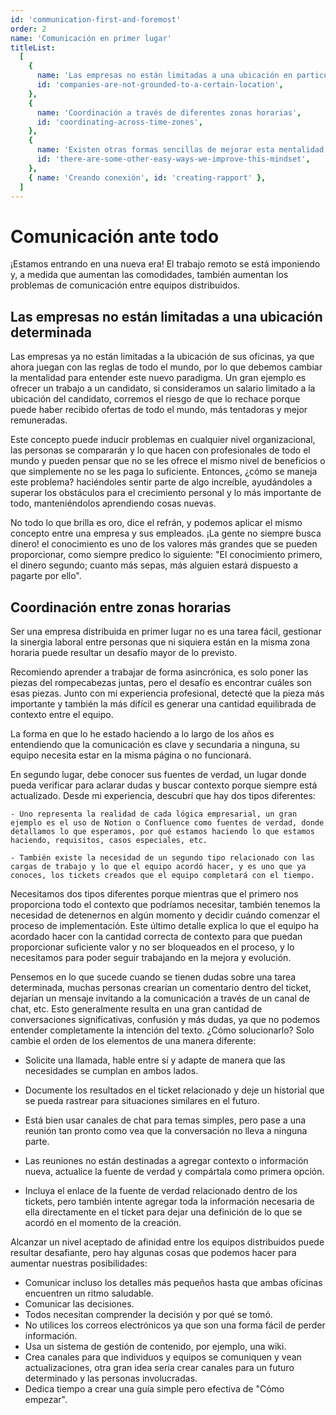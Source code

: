 ---
id: 'communication-first-and-foremost'
order: 2
name: 'Comunicación en primer lugar'
titleList:
  [
    {
      name: 'Las empresas no están limitadas a una ubicación en particular',
      id: 'companies-are-not-grounded-to-a-certain-location',
    },
    {
      name: 'Coordinación a través de diferentes zonas horarias',
      id: 'coordinating-across-time-zones',
    },
    {
      name: 'Existen otras formas sencillas de mejorar esta mentalidad',
      id: 'there-are-some-other-easy-ways-we-improve-this-mindset',
    },
    { name: 'Creando conexión', id: 'creating-rapport' },
  ]
---

# Comunicación ante todo

¡Estamos entrando en una nueva era! El trabajo remoto se está imponiendo y, a medida que aumentan las comodidades, también aumentan los problemas de comunicación entre equipos distribuidos.

## Las empresas no están limitadas a una ubicación determinada

Las empresas ya no están limitadas a la ubicación de sus oficinas, ya que ahora juegan con las reglas de todo el mundo, por lo que debemos cambiar la mentalidad para entender este nuevo paradigma. Un gran ejemplo es ofrecer un trabajo a un candidato, si consideramos un salario limitado a la ubicación del candidato, corremos el riesgo de que lo rechace porque puede haber recibido ofertas de todo el mundo, más tentadoras y mejor remuneradas.

Este concepto puede inducir problemas en cualquier nivel organizacional, las personas se compararán y lo que hacen con profesionales de todo el mundo y pueden pensar que no se les ofrece el mismo nivel de beneficios o que simplemente no se les paga lo suficiente. Entonces, ¿cómo se maneja este problema? haciéndoles sentir parte de algo increíble, ayudándoles a superar los obstáculos para el crecimiento personal y lo más importante de todo, manteniéndolos aprendiendo cosas nuevas.

No todo lo que brilla es oro, dice el refrán, y podemos aplicar el mismo concepto entre una empresa y sus empleados. ¡La gente no siempre busca dinero! el conocimiento es uno de los valores más grandes que se pueden proporcionar, como siempre predico lo siguiente: "El conocimiento primero, el dinero segundo; cuanto más sepas, más alguien estará dispuesto a pagarte por ello".

## Coordinación entre zonas horarias

Ser una empresa distribuida en primer lugar no es una tarea fácil, gestionar la sinergia laboral entre personas que ni siquiera están en la misma zona horaria puede resultar un desafío mayor de lo previsto.

Recomiendo aprender a trabajar de forma asincrónica, es solo poner las piezas del rompecabezas juntas, pero el desafío es encontrar cuáles son esas piezas. Junto con mi experiencia profesional, detecté que la pieza más importante y también la más difícil es generar una cantidad equilibrada de contexto entre el equipo.

La forma en que lo he estado haciendo a lo largo de los años es entendiendo que la comunicación es clave y secundaria a ninguna, su equipo necesita estar en la misma página o no funcionará.

En segundo lugar, debe conocer sus fuentes de verdad, un lugar donde pueda verificar para aclarar dudas y buscar contexto porque siempre está actualizado. Desde mi experiencia, descubrí que hay dos tipos diferentes:

    - Uno representa la realidad de cada lógica empresarial, un gran ejemplo es el uso de Notion o Confluence como fuentes de verdad, donde detallamos lo que esperamos, por qué estamos haciendo lo que estamos haciendo, requisitos, casos especiales, etc.

    - También existe la necesidad de un segundo tipo relacionado con las cargas de trabajo y lo que el equipo acordó hacer, y es uno que ya conoces, los tickets creados que el equipo completará con el tiempo.

Necesitamos dos tipos diferentes porque mientras que el primero nos proporciona todo el contexto que podríamos necesitar, también tenemos la necesidad de detenernos en algún momento y decidir cuándo comenzar el proceso de implementación. Este último detalle explica lo que el equipo ha acordado hacer con la cantidad correcta de contexto para que puedan proporcionar suficiente valor y no ser bloqueados en el proceso, y lo necesitamos para poder seguir trabajando en la mejora y evolución.

Pensemos en lo que sucede cuando se tienen dudas sobre una tarea determinada, muchas personas crearían un comentario dentro del ticket, dejarían un mensaje invitando a la comunicación a través de un canal de chat, etc. Esto generalmente resulta en una gran cantidad de conversaciones significativas, confusión y más dudas, ya que no podemos entender completamente la intención del texto. ¿Cómo solucionarlo? Solo cambie el orden de los elementos de una manera diferente:

- Solicite una llamada, hable entre sí y adapte de manera que las necesidades se cumplan en ambos lados.

- Documente los resultados en el ticket relacionado y deje un historial que se pueda rastrear para situaciones similares en el futuro.

- Está bien usar canales de chat para temas simples, pero pase a una reunión tan pronto como vea que la conversación no lleva a ninguna parte.

- Las reuniones no están destinadas a agregar contexto o información nueva, actualice la fuente de verdad y compártala como primera opción.

- Incluya el enlace de la fuente de verdad relacionado dentro de los tickets, pero también intente agregar toda la información necesaria de ella directamente en el ticket para dejar una definición de lo que se acordó en el momento de la creación.

Alcanzar un nivel aceptado de afinidad entre los equipos distribuidos puede resultar desafiante, pero hay algunas cosas que podemos hacer para aumentar nuestras posibilidades:

- Comunicar incluso los detalles más pequeños hasta que ambas oficinas encuentren un ritmo saludable.
- Comunicar las decisiones.
- Todos necesitan comprender la decisión y por qué se tomó.
- No utilices los correos electrónicos ya que son una forma fácil de perder información.
- Usa un sistema de gestión de contenido, por ejemplo, una wiki.
- Crea canales para que individuos y equipos se comuniquen y vean actualizaciones, otra gran idea sería crear canales para un futuro determinado y las personas involucradas.
- Dedica tiempo a crear una guía simple pero efectiva de "Cómo empezar".
